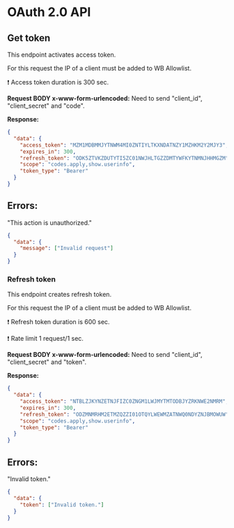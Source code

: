 
# OAuth 2.0 API

## Get token

<ApiEndpoint method="POST" path="/oauth2/token" />

This endpoint activates access token.

For this request the IP of a client must be added to WB Allowlist.

❗ Access token duration is 300 sec.

**Request BODY x-www-form-urlencoded:**
Need to send "client_id", "client_secret" and "code".

**Response:**

```json
{
  "data": {
    "access_token": "MZM1MDBMMJYTNWM4MI0ZNTIYLTKXNDATNZY1MZHKM2Y2MJY3",
    "expires_in": 300,
    "refresh_token": "ODK5ZTVKZDUTYTI5ZC01NWJHLTGZZDMTYWFKYTNMNJHHMGZM",
    "scope": "codes.apply,show.userinfo",
    "token_type": "Bearer"
  }
}
```

## Errors:

"This action is unauthorized."

```json
{
  "data": {
    "message": ["Invalid request"]
  }
}
```

### Refresh token

<ApiEndpoint method="POST" path="/oauth2/refresh_token" />

This endpoint creates refresh token.

For this request the IP of a client must be added to WB Allowlist.

❗ Refresh token duration is 600 sec.

❗ Rate limit 1 request/1 sec.

**Request BODY x-www-form-urlencoded:**
Need to send "client_id", "client_secret" and "token".

**Response:**

```json
{
  "data": {
    "access_token": "NTBLZJKYNZETNJFIZC0ZNGM1LWJMYTMTODBJYZRKNWE2NMRM",
    "expires_in": 300,
    "refresh_token": "ODZMNMRHM2ETMZQZZI01OTQYLWEWMZATNWQ0NDYZNJBMOWUW",
    "scope": "codes.apply,show.userinfo",
    "token_type": "Bearer"
  }
}
```

## Errors:

"Invalid token."

```json
{
  "data": {
    "token": ["Invalid token."]
  }
}
```
